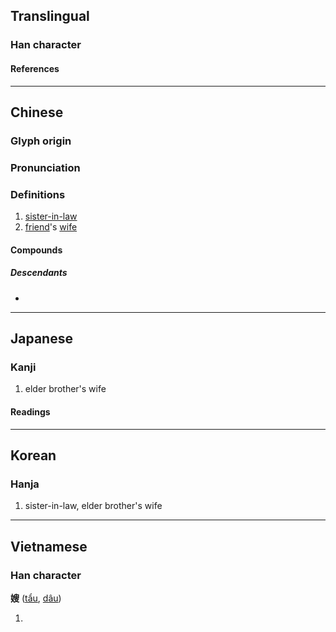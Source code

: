 {{character info/new}}
==Translingual==

===Han character===
{{Han char|rn=38|rad=女|as=09|sn=12|four=47447|canj=VHXE|ids=⿰女叟}}

====References====
{{Han ref|kx=0268.340|dkj=06603|dj=0536.080|hdz=21066.180|uh=5AC2}}

----

==Chinese==
{{zh-forms}}

===Glyph origin===
{{Han etym}}

===Pronunciation===
{{zh-pron
|m=sǎo
|c=sou2
|h=pfs=só
|md=sō̤
|mn=só/qz:só͘
|mn-t=so2/sao2
|mn-t_note=so2 - vernacular; sao2 - literary
|w=2sau
|mc=y
|oc=y
|cat=n
}}

===Definitions===
{{zh-hanzi}}

# [[sister-in-law]] {{gloss|[[older brother]]'s [[wife]]}}
# [[friend]]'s [[wife]]

====Compounds====
{{zh-der|丘嫂|兄嫂|內嫂|大嫂|大嫂子|姑嫂|姻嫂|嫂夫人|嫂嫂|嫂子|家嫂|舅嫂}}

=====Descendants=====
* {{desc|bor=1|tl|inso}}

{{zh-cat|Family}}

----

==Japanese==

===Kanji===
{{ja-kanji|grade=uc|rs=女10}}

# elder brother's wife

====Readings====
{{ja-readings
|goon=そう<さう
|kanon=そう<さう
|kun=あによめ}}

----

==Korean==

===Hanja===
{{ko-hanja|hangeul=수|rv=su|mr=su}}

# sister-in-law, elder brother's wife

----

==Vietnamese==

===Han character===
'''嫂''' ([[tẩu]], [[dâu]])

# {{rfdef|vi}}

{{cln|vi|Han tu}}